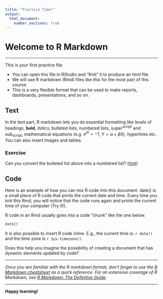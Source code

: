 ```yaml
---
title: "Practice Time!"
output: 
  html_document:
    number_sections: true
---
```


# Welcome to R Markdown

---

This is your first practice file. 

* You can open this file in RStudio and "Knit" it to produce an html file.
* We will use R markdown (Rmd) files like this for the most part of this course. 
* This is a very flexible format that can be used to make reports, dashboards, presentations, and so on. 

## Text

In the text part, R markdown lets you do essential formatting like levels of headings, **bold**, *italics*, bulleted lists, numbered lists, super^script^ and sub~script~, mathematical equations (e.g. $e^{i\pi} = -1$, $Y = \alpha + \beta X$), hyperlinks etc. You can also insert images and tables.

### Exercise

Can you convert the bulleted list above into a numbered list? ([hint](https://www.google.com/search?q=r+markdown+numbered+list))

## Code

Here is an example of how you can mix R code into this document. date() is a small piece of R code that prints the current date and time. Every time you knit this Rmd, you will notice that the code runs again and prints the current time of your computer (Try it!). 

R code in an Rmd usually goes into a code "chunk" like the one below.

```r

date()

```

It is also possible to insert R code inline. E.g., the current time is: `r date()` and the time zone is `r Sys.timezone()`.

Does this help you imagine the possibility of creating a document that has dynamic elements updated by code? 

---

*Once you are familiar with the R markdown format, don't forget to use the [R Markdown cheatsheet](https://github.com/rstudio/cheatsheets/raw/master/rmarkdown-2.0.pdf) as a quick reference. For an extensive coverage of R Markdown, see [R Markdown: The Definitive Guide](https://bookdown.org/yihui/rmarkdown/).*

---

**Happy learning!**

